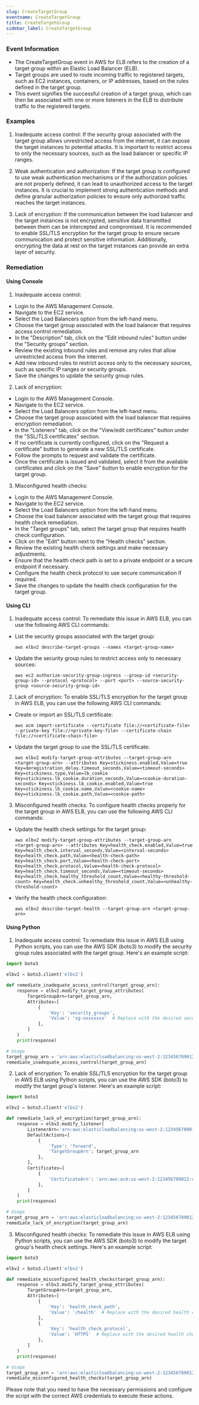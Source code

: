 ```yaml
--- 
slug: CreateTargetGroup
eventname: CreateTargetGroup
title: CreateTargetGroup
sidebar_label: CreateTargetGroup
---
```

                       
### Event Information

- The CreateTargetGroup event in AWS for ELB refers to the creation of a target group within an Elastic Load Balancer (ELB).
- Target groups are used to route incoming traffic to registered targets, such as EC2 instances, containers, or IP addresses, based on the rules defined in the target group.
- This event signifies the successful creation of a target group, which can then be associated with one or more listeners in the ELB to distribute traffic to the registered targets.


### Examples

1. Inadequate access control: If the security group associated with the target group allows unrestricted access from the internet, it can expose the target instances to potential attacks. It is important to restrict access to only the necessary sources, such as the load balancer or specific IP ranges.

2. Weak authentication and authorization: If the target group is configured to use weak authentication mechanisms or if the authorization policies are not properly defined, it can lead to unauthorized access to the target instances. It is crucial to implement strong authentication methods and define granular authorization policies to ensure only authorized traffic reaches the target instances.

3. Lack of encryption: If the communication between the load balancer and the target instances is not encrypted, sensitive data transmitted between them can be intercepted and compromised. It is recommended to enable SSL/TLS encryption for the target group to ensure secure communication and protect sensitive information. Additionally, encrypting the data at rest on the target instances can provide an extra layer of security.

### Remediation

#### Using Console

1. Inadequate access control:
- Login to the AWS Management Console.
- Navigate to the EC2 service.
- Select the Load Balancers option from the left-hand menu.
- Choose the target group associated with the load balancer that requires access control remediation.
- In the "Description" tab, click on the "Edit inbound rules" button under the "Security groups" section.
- Review the existing inbound rules and remove any rules that allow unrestricted access from the internet.
- Add new inbound rules to restrict access only to the necessary sources, such as specific IP ranges or security groups.
- Save the changes to update the security group rules.

2. Lack of encryption:
- Login to the AWS Management Console.
- Navigate to the EC2 service.
- Select the Load Balancers option from the left-hand menu.
- Choose the target group associated with the load balancer that requires encryption remediation.
- In the "Listeners" tab, click on the "View/edit certificates" button under the "SSL/TLS certificates" section.
- If no certificate is currently configured, click on the "Request a certificate" button to generate a new SSL/TLS certificate.
- Follow the prompts to request and validate the certificate.
- Once the certificate is issued and validated, select it from the available certificates and click on the "Save" button to enable encryption for the target group.

3. Misconfigured health checks:
- Login to the AWS Management Console.
- Navigate to the EC2 service.
- Select the Load Balancers option from the left-hand menu.
- Choose the load balancer associated with the target group that requires health check remediation.
- In the "Target groups" tab, select the target group that requires health check configuration.
- Click on the "Edit" button next to the "Health checks" section.
- Review the existing health check settings and make necessary adjustments.
- Ensure that the health check path is set to a private endpoint or a secure endpoint if necessary.
- Configure the health check protocol to use secure communication if required.
- Save the changes to update the health check configuration for the target group.

#### Using CLI

1. Inadequate access control: To remediate this issue in AWS ELB, you can use the following AWS CLI commands:

- List the security groups associated with the target group:
  ```
  aws elbv2 describe-target-groups --names <target-group-name>
  ```

- Update the security group rules to restrict access only to necessary sources:
  ```
  aws ec2 authorize-security-group-ingress --group-id <security-group-id> --protocol <protocol> --port <port> --source-security-group <source-security-group-id>
  ```

2. Lack of encryption: To enable SSL/TLS encryption for the target group in AWS ELB, you can use the following AWS CLI commands:

- Create or import an SSL/TLS certificate:
  ```
  aws acm import-certificate --certificate file://<certificate-file> --private-key file://<private-key-file> --certificate-chain file://<certificate-chain-file>
  ```

- Update the target group to use the SSL/TLS certificate:
  ```
  aws elbv2 modify-target-group-attributes --target-group-arn <target-group-arn> --attributes Key=stickiness.enabled,Value=true Key=deregistration_delay.timeout_seconds,Value=<timeout-seconds> Key=stickiness.type,Value=lb_cookie Key=stickiness.lb_cookie.duration_seconds,Value=<cookie-duration-seconds> Key=stickiness.lb_cookie.enabled,Value=true Key=stickiness.lb_cookie.name,Value=<cookie-name> Key=stickiness.lb_cookie.path,Value=<cookie-path>
  ```

3. Misconfigured health checks: To configure health checks properly for the target group in AWS ELB, you can use the following AWS CLI commands:

- Update the health check settings for the target group:
  ```
  aws elbv2 modify-target-group-attributes --target-group-arn <target-group-arn> --attributes Key=health_check.enabled,Value=true Key=health_check.interval_seconds,Value=<interval-seconds> Key=health_check.path,Value=<health-check-path> Key=health_check.port,Value=<health-check-port> Key=health_check.protocol,Value=<health-check-protocol> Key=health_check.timeout_seconds,Value=<timeout-seconds> Key=health_check.healthy_threshold_count,Value=<healthy-threshold-count> Key=health_check.unhealthy_threshold_count,Value=<unhealthy-threshold-count>
  ```

- Verify the health check configuration:
  ```
  aws elbv2 describe-target-health --target-group-arn <target-group-arn>
  ```

#### Using Python

1. Inadequate access control: To remediate this issue in AWS ELB using Python scripts, you can use the AWS SDK (boto3) to modify the security group rules associated with the target group. Here's an example script:

```python
import boto3

elbv2 = boto3.client('elbv2')

def remediate_inadequate_access_control(target_group_arn):
    response = elbv2.modify_target_group_attributes(
        TargetGroupArn=target_group_arn,
        Attributes=[
            {
                'Key': 'security_groups',
                'Value': 'sg-xxxxxxxx'  # Replace with the desired security group ID
            },
        ]
    )
    print(response)

# Usage
target_group_arn = 'arn:aws:elasticloadbalancing:us-west-2:123456789012:targetgroup/my-target-group/abcdef123456'
remediate_inadequate_access_control(target_group_arn)
```

2. Lack of encryption: To enable SSL/TLS encryption for the target group in AWS ELB using Python scripts, you can use the AWS SDK (boto3) to modify the target group's listener. Here's an example script:

```python
import boto3

elbv2 = boto3.client('elbv2')

def remediate_lack_of_encryption(target_group_arn):
    response = elbv2.modify_listener(
        ListenerArn='arn:aws:elasticloadbalancing:us-west-2:123456789012:listener/my-listener/abcdef123456',
        DefaultActions=[
            {
                'Type': 'forward',
                'TargetGroupArn': target_group_arn
            },
        ],
        Certificates=[
            {
                'CertificateArn': 'arn:aws:acm:us-west-2:123456789012:certificate/abcdef123456'  # Replace with the desired SSL/TLS certificate ARN
            },
        ]
    )
    print(response)

# Usage
target_group_arn = 'arn:aws:elasticloadbalancing:us-west-2:123456789012:targetgroup/my-target-group/abcdef123456'
remediate_lack_of_encryption(target_group_arn)
```

3. Misconfigured health checks: To remediate this issue in AWS ELB using Python scripts, you can use the AWS SDK (boto3) to modify the target group's health check settings. Here's an example script:

```python
import boto3

elbv2 = boto3.client('elbv2')

def remediate_misconfigured_health_checks(target_group_arn):
    response = elbv2.modify_target_group_attributes(
        TargetGroupArn=target_group_arn,
        Attributes=[
            {
                'Key': 'health_check_path',
                'Value': '/health'  # Replace with the desired health check path
            },
            {
                'Key': 'health_check_protocol',
                'Value': 'HTTPS'  # Replace with the desired health check protocol
            },
        ]
    )
    print(response)

# Usage
target_group_arn = 'arn:aws:elasticloadbalancing:us-west-2:123456789012:targetgroup/my-target-group/abcdef123456'
remediate_misconfigured_health_checks(target_group_arn)
```

Please note that you need to have the necessary permissions and configure the script with the correct AWS credentials to execute these actions.


 